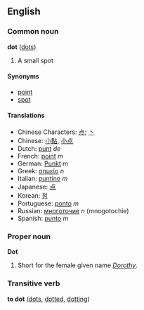 ==English==
===Common noun===
'''dot''' ([[dots]])

# A small spot<!-- better def needed -->

====Synonyms====
*[[point]]
*[[spot]]

====Translations====
*Chinese Characters: [[点]]; [[丶]]
*Chinese: [[小點]], [[小点]]
*Dutch: [[punt]] ''de''
*French: [[point]] ''m''
*German: [[Punkt]] ''m''
*Greek: [[σημείο]] ''n''
*Italian: [[puntino]] ''m''
*Japanese: [[点]]
*Korean: [[점]]
*Portuguese: [[ponto]] ''m''
*Russian: [[многоточие]] ''n'' (mnogotochie)
*Spanish: [[punto]] ''m''

===Proper noun===
'''Dot'''

# Short for the female given name ''[[Dorothy]]''.

===Transitive verb===
'''to dot''' ([[dots]], [[dotted]], [[dotting]])

<!-- def needed -->